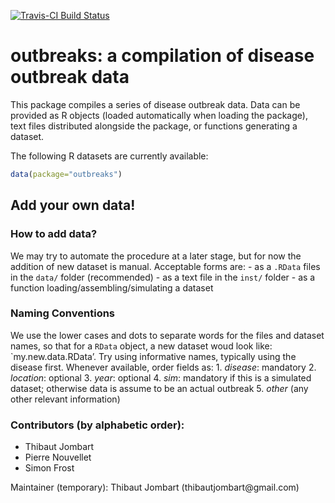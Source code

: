 [![Travis-CI Build Status](https://travis-ci.org/Hackout3/outbreaks.svg?branch=master)](https://travis-ci.org/Hackout3/outbreaks)


# outbreaks: a compilation of disease outbreak data

This package compiles a series of disease outbreak data.
Data can be provided as R objects (loaded automatically when loading the package), text files distributed alongside the package, or functions generating a dataset.

The following R datasets are currently available:
```r
data(package="outbreaks")
```




## Add your own data!

### How to add data?
We may try to automate the procedure at a later stage, but for now the addition of new dataset is manual. Acceptable forms are:
- as a `.RData` files in the `data/` folder (recommended)
- as a text file in the `inst/` folder
- as a function loading/assembling/simulating a dataset

### Naming Conventions
We use the lower cases and dots to separate words for the files and dataset names, so that for a `RData` object, a new dataset woud look like: `my.new.data.RData'. Try using informative names, typically using the disease first. Whenever available, order fields as:
   1. *disease*: mandatory
   2. *location*: optional
   3. *year*: optional
   4. *sim*: mandatory if this is a simulated dataset; otherwise data is assume to be an actual outbreak
   5. *other* (any other relevant information)


### Contributors (by alphabetic order):
- Thibaut Jombart
- Pierre Nouvellet
- Simon Frost

Maintainer (temporary): Thibaut Jombart (thibautjombart@gmail.com)
